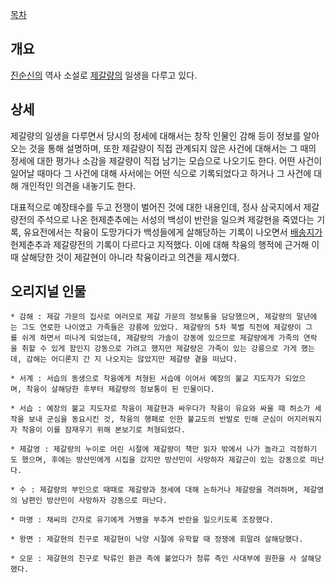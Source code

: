 [[목차]]
== 개요 ==
[[진순신]]의 역사 소설로 [[제갈량]]의 일생을 다루고 있다.

== 상세 ==
제갈량의 일생을 다루면서 당시의 정세에 대해서는 창작 인물인 감해 등이 정보를 알아오는 것을 통해 설명하며, 또한 제갈량이 직접 관계되지 않은 사건에 대해서는 그 때의 정세에 대한 평가나 소감을 제갈량이 직접 남기는 모습으로 나오기도 한다. 어떤 사건이 일어날 때마다 그 사건에 대해 사서에는 어떤 식으로 기록되었다고 하거나 그 사건에 대해 개인적인 의견을 내놓기도 한다.

대표적으로 예장태수를 두고 전쟁이 벌어진 것에 대한 내용인데, 정사 삼국지에서 제갈량전의 주석으로 나온 헌제춘추에는 서성의 백성이 반란을 일으켜 제갈현을 죽였다는 기록, 유요전에서는 착융이 도망가다가 백성들에게 살해당하는 기록이 나오면서 [[배송지]]가 헌제춘추과 제갈량전의 기록이 다르다고 지적했다. 이에 대해 착융의 행적에 근거해 이 때 살해당한 것이 제갈현이 아니라 착융이라고 의견을 제시했다.

== 오리지널 인물 ==
 * 감해 : 제갈 가문의 집사로 여러모로 제갈 가문의 정보통을 담당했으며, 제갈량의 말년에는 그도 연로한 나이였고 가족들은 강릉에 있었다. 제갈량의 5차 북벌 직전에 제갈량이 그를 쉬게 하면서 떠나게 되었는데, 제갈량의 가솔이 강동에 있으므로 제갈량에게 가족의 연락을 취할 수 있게 함인지 강동으로 가려고 했지만 제갈량은 가족이 있는 강릉으로 가게 했는데, 감해는 어디론지 간 지 나오지는 않았지만 제갈량 곁을 떠났다.

 * 서계 : 서습의 동생으로 착융에게 처형된 서습에 이어서 예장의 불교 지도자가 되었으며, 착융이 살해당한 후부터 제갈량의 정보통이 된 인물이다.

 * 서습 : 예장의 불교 지도자로 착융이 제갈현과 싸우다가 착융이 유요와 싸울 때 허소가 세작을 보내 군심을 동요시킨 것, 착융의 행패로 인한 불교도의 반발로 인해 군심이 어지러워지자 착융이 이를 잠재우기 위해 본보기로 처형되었다.

 * 제갈영 : 제갈량의 누이로 어린 시절에 제갈량이 책만 읽자 밖에서 나가 놀라고 걱정하기도 했으며, 후에는 방산민에게 시집을 갔지만 방산민이 사망하자 제갈근이 있는 강동으로 떠난다.

 * 수 : 제갈량의 부인으로 때때로 제갈량과 정세에 대해 논하거나 제갈량을 격려하며, 제갈영의 남편인 방산민이 사망하자 강동으로 떠난다.

 * 마명 : 채씨의 간자로 유기에게 거병을 부추겨 반란을 일으키도록 조장했다.

 * 왕면 : 제갈현의 친구로 제갈현이 낙양 시절에 유학할 때 정쟁에 휘말려 살해당했다.

 * 오문 : 제갈현의 친구로 탁류인 환관 측에 붙었다가 청류 측인 사대부에 원한을 사 살해당했다.
